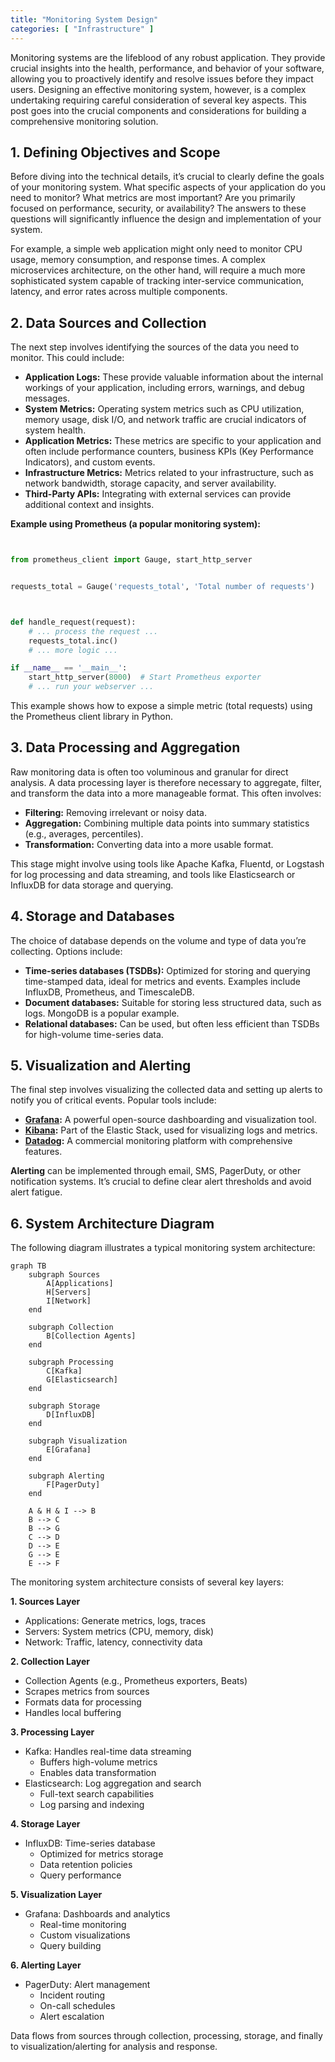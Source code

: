 ```yaml
---
title: "Monitoring System Design"
categories: [ "Infrastructure" ]
---
```


Monitoring systems are the lifeblood of any robust application. They provide crucial insights into the health, performance, and behavior of your software, allowing you to proactively identify and resolve issues before they impact users. Designing an effective monitoring system, however, is a complex undertaking requiring careful consideration of several key aspects. This post goes into the crucial components and considerations for building a comprehensive monitoring solution.

## 1. Defining Objectives and Scope

Before diving into the technical details, it's crucial to clearly define the goals of your monitoring system. What specific aspects of your application do you need to monitor? What metrics are most important? Are you primarily focused on performance, security, or availability? The answers to these questions will significantly influence the design and implementation of your system.

For example, a simple web application might only need to monitor CPU usage, memory consumption, and response times. A complex microservices architecture, on the other hand, will require a much more sophisticated system capable of tracking inter-service communication, latency, and error rates across multiple components.

## 2. Data Sources and Collection

The next step involves identifying the sources of the data you need to monitor. This could include:

-   **Application Logs:** These provide valuable information about the internal workings of your application, including errors, warnings, and debug messages.
-   **System Metrics:** Operating system metrics such as CPU utilization, memory usage, disk I/O, and network traffic are crucial indicators of system health.
-   **Application Metrics:** These metrics are specific to your application and often include performance counters, business KPIs (Key Performance Indicators), and custom events.
-   **Infrastructure Metrics:** Metrics related to your infrastructure, such as network bandwidth, storage capacity, and server availability.
-   **Third-Party APIs:** Integrating with external services can provide additional context and insights.

**Example using Prometheus (a popular monitoring system):**

``` python


from prometheus_client import Gauge, start_http_server


requests_total = Gauge('requests_total', 'Total number of requests')



def handle_request(request):
    # ... process the request ...
    requests_total.inc()
    # ... more logic ...

if __name__ == '__main__':
    start_http_server(8000)  # Start Prometheus exporter
    # ... run your webserver ...
```

This example shows how to expose a simple metric (total requests) using the Prometheus client library in Python.

## 3. Data Processing and Aggregation

Raw monitoring data is often too voluminous and granular for direct analysis. A data processing layer is therefore necessary to aggregate, filter, and transform the data into a more manageable format. This often involves:

-   **Filtering:** Removing irrelevant or noisy data.
-   **Aggregation:** Combining multiple data points into summary statistics (e.g., averages, percentiles).
-   **Transformation:** Converting data into a more usable format.

This stage might involve using tools like Apache Kafka, Fluentd, or Logstash for log processing and data streaming, and tools like Elasticsearch or InfluxDB for data storage and querying.

## 4. Storage and Databases

The choice of database depends on the volume and type of data you're collecting. Options include:

-   **Time-series databases (TSDBs):** Optimized for storing and querying time-stamped data, ideal for metrics and events. Examples include InfluxDB, Prometheus, and TimescaleDB.
-   **Document databases:** Suitable for storing less structured data, such as logs. MongoDB is a popular example.
-   **Relational databases:** Can be used, but often less efficient than TSDBs for high-volume time-series data.

## 5. Visualization and Alerting

The final step involves visualizing the collected data and setting up alerts to notify you of critical events. Popular tools include:

-   **[Grafana](https://grafana.com/):** A powerful open-source dashboarding and visualization tool.
-   **[Kibana](https://www.elastic.co/products/kibana):** Part of the Elastic Stack, used for visualizing logs and metrics.
-   **[Datadog](https://www.datadoghq.com/):** A commercial monitoring platform with comprehensive features.

**Alerting** can be implemented through email, SMS, PagerDuty, or other notification systems. It's crucial to define clear alert thresholds and avoid alert fatigue.

## 6. System Architecture Diagram

The following diagram illustrates a typical monitoring system architecture:

```mermaid
graph TB
    subgraph Sources
        A[Applications]
        H[Servers]
        I[Network]
    end

    subgraph Collection
        B[Collection Agents]
    end

    subgraph Processing
        C[Kafka]
        G[Elasticsearch]
    end

    subgraph Storage
        D[InfluxDB]
    end

    subgraph Visualization
        E[Grafana]
    end

    subgraph Alerting
        F[PagerDuty]
    end

    A & H & I --> B
    B --> C
    B --> G
    C --> D
    D --> E
    G --> E
    E --> F
```

The monitoring system architecture consists of several key layers:

**1. Sources Layer**

- Applications: Generate metrics, logs, traces
- Servers: System metrics (CPU, memory, disk)
- Network: Traffic, latency, connectivity data

**2. Collection Layer**

- Collection Agents (e.g., Prometheus exporters, Beats)
- Scrapes metrics from sources
- Formats data for processing
- Handles local buffering

**3. Processing Layer**

- Kafka: Handles real-time data streaming
  - Buffers high-volume metrics
  - Enables data transformation
- Elasticsearch: Log aggregation and search
  - Full-text search capabilities
  - Log parsing and indexing

**4. Storage Layer**

- InfluxDB: Time-series database
  - Optimized for metrics storage
  - Data retention policies
  - Query performance

**5. Visualization Layer**

- Grafana: Dashboards and analytics
  - Real-time monitoring
  - Custom visualizations
  - Query building

**6. Alerting Layer**

- PagerDuty: Alert management
  - Incident routing
  - On-call schedules
  - Alert escalation

Data flows from sources through collection, processing, storage, and finally to visualization/alerting for analysis and response.